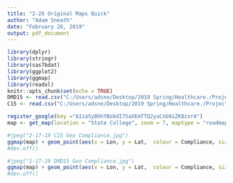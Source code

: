 ---
title: "2-26 Original Maps Quick"
author: "Adam Sneath"
date: "February 26, 2019"
output: pdf_document
---

```{r setup, include=FALSE}
library(dplyr)
library(stringr)
library(sas7bdat)
library(ggplot2)
library(ggmap)
library(readxl)
knitr::opts_chunk$set(echo = TRUE)
DMD15 <- read.csv("C:/Users/adsne/Desktop/2019 Spring/Healthcare./Project/Measures/DMD15.csv")
C15 <- read.csv("C:/Users/adsne/Desktop/2019 Spring/Healthcare./Project/Measures/C15.csv")
```

```{r}
register_google(key ="AIzaSyBhhYBobdI75aXEmTTQ2yuCnb0iZK8zsr4")
map <- get_map(location = "State College", zoom = 7, maptype = "roadmap", source = "google", color = "color")
```

```{r C15 Geo Compliance}
#jpeg("2-17-19 C15 Geo Compliance.jpg")
ggmap(map) + geom_point(aes(x = Lon, y = Lat,  colour = Compliance, size=Denominator),data = C15, alpha = 0.7) + xlab("Latitude") + ylab("Longitude") + ggtitle("C15 Compliance by Location")
#dev.off()
```

```{r DMD15 Geo Compliance}
#jpeg("2-17-19 DMD15 Geo Compliance.jpg")
ggmap(map) + geom_point(aes(x = Lon, y = Lat,  colour = Compliance, size=Denominator),data = DMD15, alpha = 0.7) + xlab("Latitude") + ylab("Longitude") + ggtitle("DMD15 Compliance by Location")
#dev.off()
```